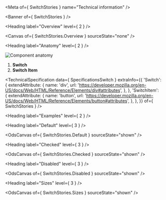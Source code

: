 
<Meta of={ SwitchStories } name="Technical information" />

<Banner of={ SwitchStories } />

<Heading label="Overview" level={ 2 } />

<Canvas of={ SwitchStories.Overview } sourceState="none" />

<Heading label="Anatomy" level={ 2 } />

![Component anatomy](./base-assets/components/switch/anatomy-tech.png "Component anatomy")

1. **Switch**
2. **Switch Item**

<TechnicalSpecification
  data={ SpecificationsSwitch }
  extraInfo={{
    'Switch': {
      extendAttribute: {
        name: 'div',
        url: 'https://developer.mozilla.org/en-US/docs/Web/HTML/Reference/Elements/div#attributes',
      },
    },
    'SwitchItem': {
      extendAttribute: {
        name: 'button',
        url: 'https://developer.mozilla.org/en-US/docs/Web/HTML/Reference/Elements/button#attributes',
      },
    },
  }}
  of={ SwitchStories } />

<Heading label="Examples" level={ 2 } />

<Heading label="Default" level={ 3 } />

<OdsCanvas of={ SwitchStories.Default } sourceState="shown" />

<Heading label="Checked" level={ 3 } />

<OdsCanvas of={ SwitchStories.Checked } sourceState="shown" />

<Heading label="Disabled" level={ 3 } />

<OdsCanvas of={ SwitchStories.Disabled } sourceState="shown" />

<Heading label="Sizes" level={ 3 } />

<OdsCanvas of={ SwitchStories.Sizes } sourceState="shown" />
